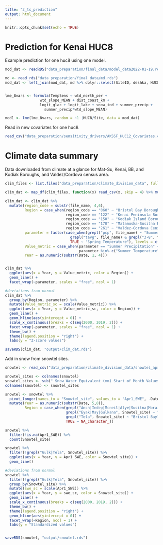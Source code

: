 ```yaml
---
title: "3_ts_prediction"
output: html_document
---
```


```r
knitr::opts_chunk$set(echo = TRUE)
```

# Prediction for Kenai HUC8

Example prediction for one huc8 using one model.

```r

mod_dat <- readRDS("data_preparation/final_data/model_data2022-01-19.rds")

md <- read_rds("data_preparation/final_data/md.rds")
mod_dat <- left_join(mod_dat, md %>% dplyr::select(SiteID, deshka, HUC8, Name, Latitude, Longitude), by = c("Site" = "SiteID")) 


lme_8vars <- formula(TempSens ~ wtd_north_per +
                wtd_slope_MEAN + dist_coast_km + 
                logit_glac + logit_lake + snow_ind + summer_precip +
                  summer_precip*wtd_slope_MEAN)

mod1 <- lme(lme_8vars, random = ~1 |HUC8/Site, data = mod_dat)
```

Read in new covariates for one huc8.

```r
read_csv("data_preparation/sensitivity_drivers/AKSSF_HUC12_Covariates.csv")
```

# Climate data summary

Data downloaded from climate at a glance for Mat-Su, Kenai, BB, and Kodiak Boroughs, and Valdez/Cordova census area.

```r
clim_files <- list.files("data_preparation/climate_division_data", full.names = TRUE, pattern = ".csv")

clim_dat <- map_df(clim_files, function(x) read_csv(x, skip = 4) %>% mutate(file_name = basename(x)))

clim_dat <- clim_dat %>% 
  mutate(region_code = substr(file_name, 4,6),
         Region = case_when(region_code == "060" ~ "Bristol Bay Borough",
                            region_code == "122" ~ "Kenai Peninsula Borough",
                            region_code == "150" ~ "Kodiak Island Borough",
                            region_code == "170" ~ "Matanuska-Susitna Borough",
                            region_code == "261" ~ "Valdez-Cordova Census Area"),
         parameter = factor(case_when(grepl("pcp", file_name) ~ "Summer Precipitation",
                              grepl("tavg", file_name) & grepl("3-8", file_name) ~ "Summer Temperature",
                              TRUE ~ "Spring Temperature"), levels = c("Spring Temperature", "Summer Temperature", "Summer Precipitation")),
         Value_metric = case_when(parameter == "Summer Precipitation" ~ Value * 25.4,
                                  parameter %in% c("Summer Temperature", "Spring Temperature") ~ (Value - 32) * 5/9),
         Year = as.numeric(substr(Date, 1, 4)))


clim_dat %>% 
  ggplot(aes(x = Year, y = Value_metric, color = Region)) +
  geom_line() +
  facet_wrap(~parameter, scales = "free", ncol = 1)

#deviations from normal
clim_dat %>% 
  group_by(Region, parameter) %>% 
  mutate(Value_metric_sc = scale(Value_metric)) %>% 
  ggplot(aes(x = Year, y = Value_metric_sc, color = Region)) +
  geom_line() +
  geom_hline(aes(yintercept = 0)) +
  scale_x_continuous(breaks = c(seq(2000, 2019, 2))) +
  facet_wrap(~parameter, scales = "free", ncol = 1) +
  theme_bw() +
  theme(legend.position = "right") +
  labs(y = "Z-score values")

saveRDS(clim_dat, "output/clim_dat.rds")
```

Add in snow from snowtel sites.


```r
snowtel <- read_csv("data_preparation/climate_division_data/snowtel_apr1_2001-19.txt", comment = "#")

snowtel_sites <- colnames(snowtel)
snowtel_sites <- sub(" Snow Water Equivalent (mm) Start of Month Values", "", snowtel_sites, fixed = TRUE)
colnames(snowtel) <- snowtel_sites

snowtel <- snowtel %>% 
  pivot_longer(names_to = "Snowtel_site", values_to = "Apr1_SWE", -Date) %>% 
  mutate(Year = as.numeric(substr(Date, 5,8)),
         Region = case_when(grepl("Anch|Indep|Mcneil|Alye|Susitna|Moraine", Snowtel_site) ~ "Cook Inlet",
                            grepl("Eyak|May|Gulkana", Snowtel_site) ~ "Copper",
                            grepl("Tela", Snowtel_site) ~ "Bristol Bay",
                            TRUE ~ NA_character_))

snowtel %>% 
  filter(!is.na(Apr1_SWE)) %>% 
  count(Snowtel_site)

snowtel %>% 
  filter(!grepl("Gulk|Tela", Snowtel_site)) %>% 
  ggplot(aes(x = Year, y = Apr1_SWE, color = Snowtel_site)) +
  geom_line() 

#deviations from normal
snowtel %>% 
  filter(!grepl("Gulk|Tela", Snowtel_site)) %>% 
  group_by(Snowtel_site) %>% 
  mutate(swe_sc = scale(Apr1_SWE)) %>% 
  ggplot(aes(x = Year, y = swe_sc, color = Snowtel_site)) +
  geom_line() +
  scale_x_continuous(breaks = c(seq(2000, 2019, 2))) +
  theme_bw() +
  theme(legend.position = "right") +
  geom_hline(aes(yintercept = 0)) +
  facet_wrap(~Region, ncol = 1) +
  labs(y = "Standardized values")


saveRDS(snowtel, "output/snowtel.rds")
```





